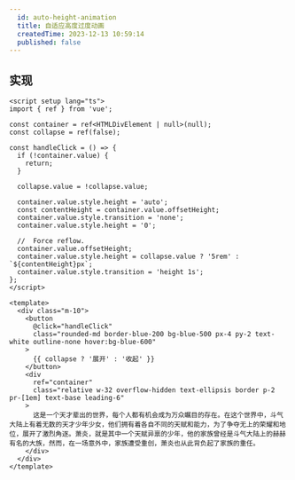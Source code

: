 ```yaml
---
  id: auto-height-animation
  title: 自适应高度过度动画
  createdTime: 2023-12-13 10:59:14
  published: false
---
```


## 实现

```vue
<script setup lang="ts">
import { ref } from 'vue';

const container = ref<HTMLDivElement | null>(null);
const collapse = ref(false);

const handleClick = () => {
  if (!container.value) {
    return;
  }

  collapse.value = !collapse.value;

  container.value.style.height = 'auto';
  const contentHeight = container.value.offsetHeight;
  container.value.style.transition = 'none';
  container.value.style.height = '0';

  //  Force reflow.
  container.value.offsetHeight;
  container.value.style.height = collapse.value ? '5rem' : `${contentHeight}px`;
  container.value.style.transition = 'height 1s';
};
</script>

<template>
  <div class="m-10">
    <button
      @click="handleClick"
      class="rounded-md border-blue-200 bg-blue-500 px-4 py-2 text-white outline-none hover:bg-blue-600"
    >
      {{ collapse ? '展开' : '收起' }}
    </button>
    <div
      ref="container"
      class="relative w-32 overflow-hidden text-ellipsis border p-2 pr-[1em] text-base leading-6"
    >
      这是一个天才辈出的世界，每个人都有机会成为万众瞩目的存在。在这个世界中，斗气大陆上有着无数的天才少年少女，他们拥有着各自不同的天赋和能力，为了争夺无上的荣耀和地位，展开了激烈角逐。萧炎，就是其中一个天赋异禀的少年，他的家族曾经是斗气大陆上的赫赫有名的大族，然而，在一场意外中，家族遭受重创，萧炎也从此背负起了家族的重任。
    </div>
  </div>
</template>
```

